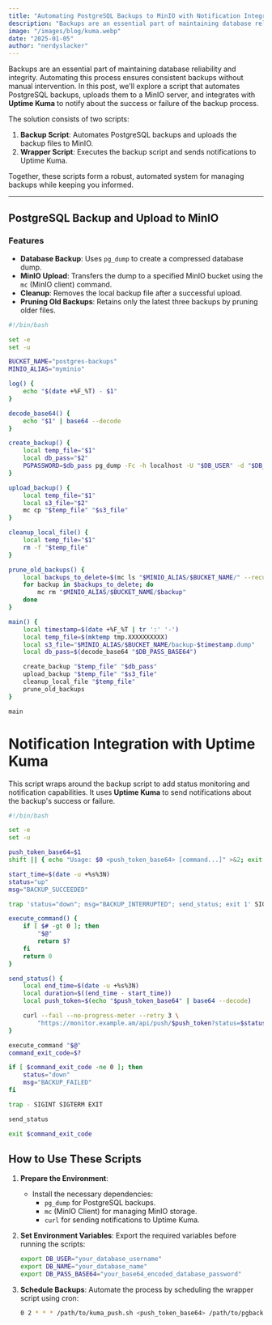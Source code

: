 ```yaml
---
title: "Automating PostgreSQL Backups to MinIO with Notification Integration"
description: "Backups are an essential part of maintaining database reliability and integrity. Automating this process ensures consistent backups without manual intervention..."
image: "/images/blog/kuma.webp"
date: "2025-01-05"
author: "nerdyslacker"
---
```


Backups are an essential part of maintaining database reliability and integrity. Automating this process ensures consistent backups without manual intervention. In this post, we'll explore a script that automates PostgreSQL backups, uploads them to a MinIO server, and integrates with **Uptime Kuma** to notify about the success or failure of the backup process.


The solution consists of two scripts:
1. **Backup Script**: Automates PostgreSQL backups and uploads the backup files to MinIO.
2. **Wrapper Script**: Executes the backup script and sends notifications to Uptime Kuma.

Together, these scripts form a robust, automated system for managing backups while keeping you informed.

---

## **PostgreSQL Backup and Upload to MinIO**

### **Features**
- **Database Backup**: Uses `pg_dump` to create a compressed database dump.
- **MinIO Upload**: Transfers the dump to a specified MinIO bucket using the `mc` (MinIO client) command.
- **Cleanup**: Removes the local backup file after a successful upload.
- **Pruning Old Backups**: Retains only the latest three backups by pruning older files.

```bash
#!/bin/bash

set -e
set -u

BUCKET_NAME="postgres-backups"
MINIO_ALIAS="myminio"

log() {
    echo "$(date +%F_%T) - $1"
}

decode_base64() {
    echo "$1" | base64 --decode
}

create_backup() {
    local temp_file="$1"
    local db_pass="$2"
    PGPASSWORD=$db_pass pg_dump -Fc -h localhost -U "$DB_USER" -d "$DB_NAME" > "$temp_file"
}

upload_backup() {
    local temp_file="$1"
    local s3_file="$2"
    mc cp "$temp_file" "$s3_file"
}

cleanup_local_file() {
    local temp_file="$1"
    rm -f "$temp_file"
}

prune_old_backups() {
    local backups_to_delete=$(mc ls "$MINIO_ALIAS/$BUCKET_NAME/" --recursive | sort -r | tail -n +4 | awk '{print $NF}')
    for backup in $backups_to_delete; do
        mc rm "$MINIO_ALIAS/$BUCKET_NAME/$backup"
    done
}

main() {
    local timestamp=$(date +%F_%T | tr ':' '-')
    local temp_file=$(mktemp tmp.XXXXXXXXXX)
    local s3_file="$MINIO_ALIAS/$BUCKET_NAME/backup-$timestamp.dump"
    local db_pass=$(decode_base64 "$DB_PASS_BASE64")

    create_backup "$temp_file" "$db_pass"
    upload_backup "$temp_file" "$s3_file"
    cleanup_local_file "$temp_file"
    prune_old_backups
}

main
```

# Notification Integration with Uptime Kuma

This script wraps around the backup script to add status monitoring and notification capabilities. It uses **Uptime Kuma** to send notifications about the backup's success or failure.

```bash
#!/bin/bash

set -e
set -u

push_token_base64=$1
shift || { echo "Usage: $0 <push_token_base64> [command...]" >&2; exit 1; }

start_time=$(date -u +%s%3N)
status="up"
msg="BACKUP_SUCCEEDED"

trap 'status="down"; msg="BACKUP_INTERRUPTED"; send_status; exit 1' SIGINT SIGTERM EXIT

execute_command() {
    if [ $# -gt 0 ]; then
        "$@"
        return $?
    fi
    return 0
}

send_status() {
    local end_time=$(date -u +%s%3N)
    local duration=$((end_time - start_time))
    local push_token=$(echo "$push_token_base64" | base64 --decode)

    curl --fail --no-progress-meter --retry 3 \
        "https://monitor.example.am/api/push/$push_token?status=$status&msg=$msg&ping=$duration" 2>&1
}

execute_command "$@"
command_exit_code=$?

if [ $command_exit_code -ne 0 ]; then
    status="down"
    msg="BACKUP_FAILED"
fi

trap - SIGINT SIGTERM EXIT

send_status

exit $command_exit_code
```

## How to Use These Scripts

1. **Prepare the Environment**:
   - Install the necessary dependencies:
     - `pg_dump` for PostgreSQL backups.
     - `mc` (MinIO Client) for managing MinIO storage.
     - `curl` for sending notifications to Uptime Kuma.

2. **Set Environment Variables**:
   Export the required variables before running the scripts:
   ```bash
   export DB_USER="your_database_username"
   export DB_NAME="your_database_name"
   export DB_PASS_BASE64="your_base64_encoded_database_password"
   ```

3. **Schedule Backups**: Automate the process by scheduling the wrapper script using cron:
   ```bash
   0 2 * * * /path/to/kuma_push.sh <push_token_base64> /path/to/pgbackup_minio.sh
   ```